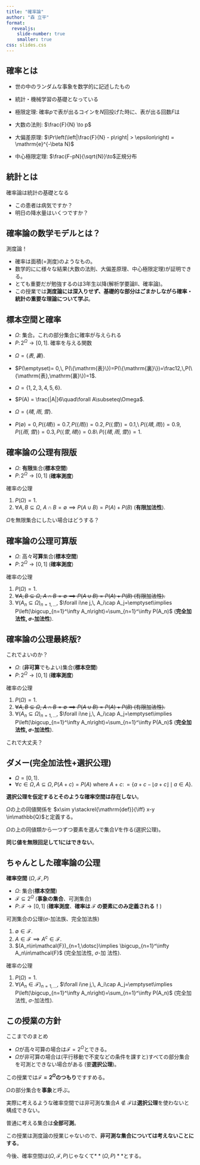 ```yaml
---
title: "確率論"
author: "森 立平"
format:
  revealjs:
    slide-number: true
    smaller: true
css: slides.css
---
```


## 確率とは

- 世の中のランダムな事象を数学的に記述したもの
- 統計・機械学習の基礎となっている
- 極限定理: 確率$p$で表が出るコインを$N$回投げた時に、表が出る回数$F$は

- 大数の法則: $\frac{F}{N} \to p$
- 大偏差原理: $\Pr\left(\left|\frac{F}{N} - p\right| > \epsilon\right) = \mathrm{e}^{-\beta N}$
- 中心極限定理: $\frac{F-pN}{\sqrt{N}}\to$正規分布

## 統計とは

確率論は統計の基礎となる

- この患者は病気ですか？
- 明日の降水量はいくつですか？

## 確率論の数学モデルとは？

:::{.r-stack}
測度論！
:::

- 確率は面積($=$測度)のようなもの。
- 数学的に\textbf{厳密}に様々な結果(大数の法則、大偏差原理、中心極限定理)が証明できる。
- とても重要だが勉強するのは3年生以降(解析学要論Ⅱ、確率論)。
- この授業では**測度論には深入りせず、基礎的な部分はごまかしながら確率・統計の重要な理論について学ぶ**。

## 標本空間と確率

- $\Omega\colon$ 集合。これの部分集合に確率が与えられる
- $P\colon 2^\Omega\to[0,1].$ 確率を与える関数

::: {#exm-prob}

- $\Omega=\{表,裏\}$.
- $P(\emptyset)= 0,\, P(\{\mathrm{表}\})=P(\{\mathrm{裏}\})=\frac12,\,P(\{\mathrm{表},\mathrm{裏}\})=1$.

- $\Omega=\{1,2,3,4,5,6\}$.
- $P(A) = \frac{|A|}6\quad\forall A\subseteq\Omega$.

- $\Omega=\{晴,雨,雪\}$.
- $P(\emptyset)= 0,\, P(\{晴\})=0.7,\, P(\{雨\})=0.2,\,P(\{雪\})=0.1$,\\
$P(\{晴,雨\})=0.9,\, P(\{雨,雪\})=0.3,\, P(\{雪,晴\})=0.8$\\
$P(\{晴,雨,雪\})=1$.
:::

## 確率論の公理有限版

- $\Omega\colon$ **有限**集合(**標本空間**)
- $P\colon 2^\Omega\to[0,1]$ (**確率測度**)

確率の公理

1. $P(\Omega)=1$.
2. $\forall A, B\subseteq\Omega$, $A\cap B=\emptyset\implies P(A\cup B)=P(A)+P(B)$\ (**有限加法性**).

:::{.r-stack}
$\Omega$を無限集合にしたい場合はどうする？
:::

## 確率論の公理可算版
- $\Omega\colon$ 高々**可算**集合(**標本空間**)
- $P\colon 2^\Omega\to[0,1]$ (**確率測度**)

確率の公理

1. $P(\Omega)=1$.
2. ~~$\forall A, B\subseteq\Omega$, $A\cap B=\emptyset\implies P(A\cup B)=P(A)+P(B)$\ (有限加法性).~~
3. $\forall (A_n\subseteq\Omega)_{n=1,\dotsc}$, $\forall i\ne j,\, A_i\cap A_j=\emptyset\implies P\left(\bigcup_{n=1}^\infty A_n\right)=\sum_{n=1}^\infty P(A_n)$\ (**完全加法性, $\sigma$-加法性**).


## 確率論の公理最終版?
これでよいのか？

- $\Omega\colon$ (**非可算**でもよい)集合(**標本空間**)
- $P\colon 2^\Omega\to[0,1]$ (**確率測度**)

確率の公理

1. $P(\Omega)=1$.
2. ~~$\forall A, B\subseteq\Omega$, $A\cap B=\emptyset\implies P(A\cup B)=P(A)+P(B)$\ (有限加法性).~~
3. $\forall (A_n\subseteq\Omega)_{n=1,\dotsc}$, $\forall i\ne j,\, A_i\cap A_j=\emptyset\implies P\left(\bigcup_{n=1}^\infty A_n\right)=\sum_{n=1}^\infty P(A_n)$\ (**完全加法性, $\sigma$-加法性**).

:::{.r-stack}
これで大丈夫？
:::


## ダメー(完全加法性+選択公理)

- $\Omega=[0,1)$.
- $\forall c\in\Omega,\, A\subseteq\Omega,\, P(A+c) = P(A)$ where $A+c\colon=\{a+c-\lfloor a+c\rfloor\mid a\in A\}$.

**選択公理を仮定するとそのような確率空間は存在しない**。

$\Omega$の上の同値関係を
$x\sim y\stackrel{\mathrm{def}}{\iff} x-y \in\mathbb{Q}$と定義する。

\vspace{1em}
$\Omega$の上の同値類から一つずつ要素を選んで集合$V$を作る(選択公理)。

\begin{align*}
1 = P([0,1)) &= P\left(\bigcup_{x\in\mathbb{Q}} (V + x)\right)\\
&= \sum_{x\in\mathbb{Q}} P\left(V + x\right)\qquad\text{(完全加法性)}\\
&= \sum_{x\in\mathbb{Q}} P\left(V\right)\qquad\text{(平行移動不変性).}
\end{align*}
**同じ値を無限回足して1にはできない**。


## ちゃんとした確率論の公理
**確率空間** $(\Omega, \mathcal{F}, P)$

- $\Omega\colon$ 集合(**標本空間**)
- $\mathcal{F}\subseteq 2^\Omega$ (**事象の集合**、可測集合)
- $P\colon\mathcal{F}\to[0,1]$ (**確率測度**、**確率は $\mathcal{F}$ の要素にのみ定義される！**)

可測集合の公理($\sigma$-加法族、完全加法族)

1. $\emptyset\in\mathcal{F}$.
2. $A\in\mathcal{F}\implies A^c\in\mathcal{F}$.
3. $(A_n\in\mathcal{F})_{n=1,\dotsc}\implies \bigcup_{n=1}^\infty A_n\in\mathcal{F}$ (完全加法性, $\sigma$-加
法性).

確率の公理

1. $P(\Omega)=1$.
2. $\forall (A_n\in\mathcal{F})_{n=1,\dotsc}$, $\forall i\ne j,\, A_i\cap A_j=\emptyset\implies P\left(\bigcup_{n=1}^\infty A_n\right)=\sum_{n=1}^\infty P(A_n)$\ (完全加法性, $\sigma$-加法性).

## この授業の方針
ここまでのまとめ

- $\Omega$が高々可算の場合は$\mathcal{F}=2^\Omega$とできる。
- $\Omega$が非可算の場合は(平行移動で不変などの条件を課すと)すべての部分集合を可測とできない場合がある
(要**選択公理**)。

この授業では**$\mathcal{F}=2^\Omega$のつもり**ですすめる。

$\Omega$の部分集合を**事象**と呼ぶ。

実際に考えるような確率空間では非可測な集合$A\notin\mathcal{F}$は**選択公理**を使わないと構成できない。

普通に考える集合は**全部可測**。

この授業は測度論の授業じゃないので、**非可測な集合については考えないことにする**。

今後、確率空間は$(\Omega,\mathcal{F},P)$じゃなくて$**(\Omega,P)**$とする。


